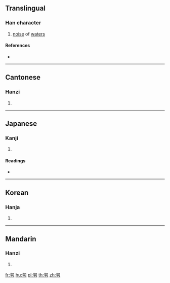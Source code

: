 {{character info/new}}
==Translingual==

===Han character===
{{Han char|rn=20|rad=勹|as=05|sn=7|four=27420|canj=PMFJ,XPMFJ|ids=⿹勹平}}

# [[noise]] of [[water]]s

====References====
* {{Han ref|kx=0151.070|dkj=02515|dj=0340.130|hdz=10258.070|uh=5309|ud=21257|bh=CA71|bd=51825}}

----

==Cantonese==

===Hanzi===
{{yue-hanzi|jyut=|y=ping1}}

# {{defn|lang=yue|sort=勹05}}

----

==Japanese==

===Kanji===
{{ja-kanji|grade=|rs=勹05}}

# {{defn|lang=ja|sort=勹05}}

====Readings====
* {{ja-readings|on=[[ひょう]] (hyō)|kun=}}

----

==Korean==

===Hanja===
{{ko-hanja|hangeul=평|rv=pyeong|mr=p'yŏng}}

# {{defn|lang=ko|sort=勹05}}

----

==Mandarin==

===Hanzi===
{{cmn-hanzi|pin=[[pēng]] ([[peng1]])|wg=p'eng<sup>1</sup>}}

# {{defn|lang=cmn|sort=勹05}}

[[fr:匉]]
[[hu:匉]]
[[pl:匉]]
[[th:匉]]
[[zh:匉]]